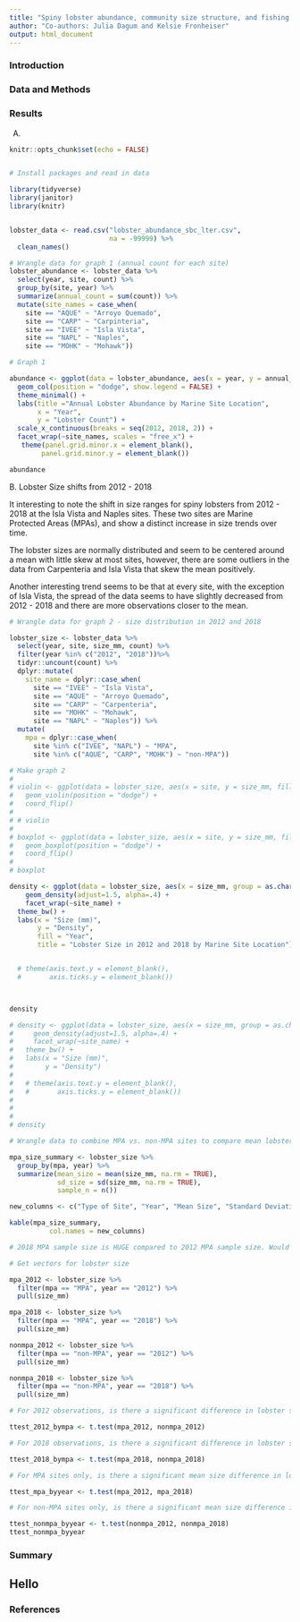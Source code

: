```yaml
---
title: "Spiny lobster abundance, community size structure, and fishing pressure along the Santa Barbara coast (2012 - 2018)"
author: "Co-authors: Julia Dagum and Kelsie Fronheiser"
output: html_document
---
```


### Introduction

### Data and Methods

### Results

A. 

```r
knitr::opts_chunk$set(echo = FALSE)


# Install packages and read in data

library(tidyverse)
library(janitor)
library(knitr)


lobster_data <- read.csv("lobster_abundance_sbc_lter.csv", 
                         na = -99999) %>% 
  clean_names()

# Wrangle data for graph 1 (annual count for each site)
lobster_abundance <- lobster_data %>% 
  select(year, site, count) %>% 
  group_by(site, year) %>% 
  summarize(annual_count = sum(count)) %>% 
  mutate(site_names = case_when(
    site == "AQUE" ~ "Arroyo Quemado",
    site == "CARP" ~ "Carpinteria",
    site == "IVEE" ~ "Isla Vista",
    site == "NAPL" ~ "Naples",
    site == "MOHK" ~ "Mohawk"))
```

```r


# Graph 1

abundance <- ggplot(data = lobster_abundance, aes(x = year, y = annual_count, fill = site_names)) +
  geom_col(position = "dodge", show.legend = FALSE) +
  theme_minimal() +
  labs(title ="Annual Lobster Abundance by Marine Site Location",
       x = "Year",
       y = "Lobster Count") +
  scale_x_continuous(breaks = seq(2012, 2018, 2)) +
  facet_wrap(~site_names, scales = "free_x") +
   theme(panel.grid.minor.x = element_blank(), 
        panel.grid.minor.y = element_blank())

abundance
```

B. Lobster Size shifts from 2012 - 2018

It interesting to note the shift in size ranges for spiny lobsters from 2012 - 2018 at the Isla Vista and Naples sites. These two sites are Marine Protected Areas (MPAs), and show a distinct increase in size trends over time. 

The lobster sizes are normally distributed and seem to be centered around a mean with little skew at most sites, however, there are some outliers in the data from Carpenteria and Isla Vista that skew the mean positively. 

Another interesting trend seems to be that at every site, with the exception of Isla Vista, the spread of the data seems to have slightly decreased from 2012 - 2018 and there are more observations closer to the mean.


```r

# Wrangle data for graph 2 - size distribution in 2012 and 2018

lobster_size <- lobster_data %>% 
  select(year, site, size_mm, count) %>% 
  filter(year %in% c("2012", "2018"))%>%
  tidyr::uncount(count) %>%
  dplyr::mutate(
    site_name = dplyr::case_when(
      site == "IVEE" ~ "Isla Vista", 
      site == "AQUE" ~ "Arroyo Quemado", 
      site == "CARP" ~ "Carpenteria", 
      site == "MOHK" ~ "Mohawk", 
      site == "NAPL" ~ "Naples")) %>% 
  mutate(
    mpa = dplyr::case_when(
      site %in% c("IVEE", "NAPL") ~ "MPA", 
      site %in% c("AQUE", "CARP", "MOHK") ~ "non-MPA"))

# Make graph 2
#  
# violin <- ggplot(data = lobster_size, aes(x = site, y = size_mm, fill = as.character(year))) +
#   geom_violin(position = "dodge") +
#   coord_flip()
# 
# # violin
# 
# boxplot <- ggplot(data = lobster_size, aes(x = site, y = size_mm, fill = as.character(year))) +
#   geom_boxplot(position = "dodge") +
#   coord_flip()
# 
# boxplot

density <- ggplot(data = lobster_size, aes(x = size_mm, group = as.character(year), fill = as.character(year))) +
    geom_density(adjust=1.5, alpha=.4) +
    facet_wrap(~site_name) + 
  theme_bw() +
  labs(x = "Size (mm)", 
       y = "Density", 
       fill = "Year", 
       title = "Lobster Size in 2012 and 2018 by Marine Site Location") 


  # theme(axis.text.y = element_blank(),
  #       axis.ticks.y = element_blank())



density

# density <- ggplot(data = lobster_size, aes(x = size_mm, group = as.character(year), fill = as.character(year))) +
#     geom_density(adjust=1.5, alpha=.4) +
#     facet_wrap(~site_name) + 
#   theme_bw() +
#   labs(x = "Size (mm)", 
#        y = "Density") 
# 
#   # theme(axis.text.y = element_blank(),
#   #       axis.ticks.y = element_blank())
# 
# 
# 
# density

```

```r
# Wrangle data to combine MPA vs. non-MPA sites to compare mean lobster sizes in 2012 and 2018

mpa_size_summary <- lobster_size %>% 
  group_by(mpa, year) %>% 
  summarize(mean_size = mean(size_mm, na.rm = TRUE),
            sd_size = sd(size_mm, na.rm = TRUE), 
            sample_n = n())

new_columns <- c("Type of Site", "Year", "Mean Size", "Standard Deviation", "Sample Size")

kable(mpa_size_summary, 
          col.names = new_columns)

# 2018 MPA sample size is HUGE compared to 2012 MPA sample size. Would this affect whether or not difs in mean show up as significant? 

# Get vectors for lobster size

mpa_2012 <- lobster_size %>% 
  filter(mpa == "MPA", year == "2012") %>% 
  pull(size_mm)

mpa_2018 <- lobster_size %>% 
  filter(mpa == "MPA", year == "2018") %>% 
  pull(size_mm)

nonmpa_2012 <- lobster_size %>% 
  filter(mpa == "non-MPA", year == "2012") %>% 
  pull(size_mm)

nonmpa_2018 <- lobster_size %>% 
  filter(mpa == "non-MPA", year == "2018") %>% 
  pull(size_mm)

# For 2012 observations, is there a significant difference in lobster size between MPA and non-MPA sites? 

ttest_2012_bympa <- t.test(mpa_2012, nonmpa_2012)

# For 2018 observations, is there a significant difference in lobster size between MPA and non-MPA sites? 

ttest_2018_bympa <- t.test(mpa_2018, nonmpa_2018)

# For MPA sites only, is there a significant mean size difference in lobsters observed in 2012 vs. 2018?

ttest_mpa_byyear <- t.test(mpa_2012, mpa_2018)

# For non-MPA sites only, is there a significant mean size difference in lobsters observed in 2012 vs. 2018?

ttest_nonmpa_byyear <- t.test(nonmpa_2012, nonmpa_2018)
ttest_nonmpa_byyear 


```


### Summary
## Hello

### References

